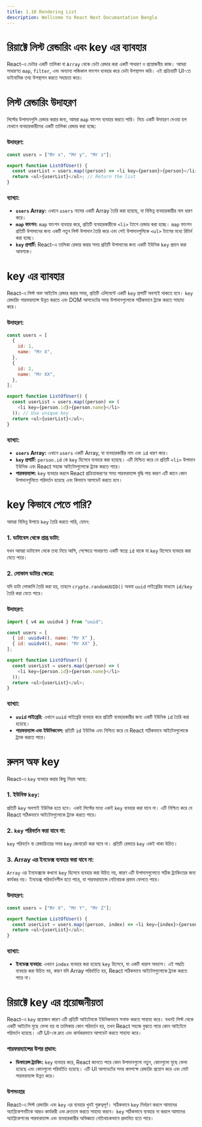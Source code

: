 ```yaml
---
title: 1.10 Rendering List
description: Wellcome to React Next Documantation Bangla
---
```


## <h1 className="bg-gradient-to-r from-blue-500 to-purple-500 inline-block text-transparent bg-clip-text text-4xl pt-2">রিয়াক্টে লিস্ট রেন্ডারিং এবং key এর ব্যাবহার</h1>

React-এ ডেটার একটি তালিকা বা `Array` থেকে ডেটা রেন্ডার করা একটি সাধারণ ও প্রয়োজনীয় কাজ। আমরা সাধারণত `map`, `filter`, এবং অন্যান্য লজিকাল ফাংশন ব্যবহার করে ডেটা উপস্থাপন করি। এই প্রক্রিয়াটি UI-তে ডাইনামিক তথ্য উপস্থাপন করতে সহায়তা করে।

## <h1 className="bg-gradient-to-r from-blue-500 to-purple-500 inline-block text-transparent bg-clip-text text-4xl pt-2">লিস্ট রেন্ডারিং উদাহরণ</h1>

লিস্টের উপাদানগুলি রেন্ডার করার জন্য, আমরা `map` ফাংশন ব্যবহার করতে পারি। নিচে একটি উদাহরণ দেওয়া হল যেখানে ব্যবহারকারীদের একটি তালিকা রেন্ডার করা হচ্ছে:

### উদাহরণ:

```javascript filename="ListOfUser.jsx" showLineNumbers
const users = ["Mr x", "Mr y", "Mr z"];

export function ListOfUser() {
  const userList = users.map((person) => <li key={person}>{person}</li>); // Map over users
  return <ul>{userList}</ul>; // Return the list
}
```

### ব্যাখ্যা:

- **`users` Array:** এখানে `users` নামের একটি Array তৈরি করা হয়েছে, যা বিভিন্ন ব্যবহারকারীর নাম ধারণ করে।
- **`map` ফাংশন:** `map` ফাংশন ব্যবহার করে, প্রতিটি ব্যবহারকারীকে `<li>` ট্যাগে রেন্ডার করা হচ্ছে। `map` ফাংশন প্রতিটি উপাদানের জন্য একটি নতুন লিস্ট উপাদান তৈরি করে এবং সেই উপাদানগুলিকে `<ul>` ট্যাগের মধ্যে রিটার্ন করা হচ্ছে।
- **`key` প্রপার্টি:** React-এ তালিকা রেন্ডার করার সময় প্রতিটি উপাদানের জন্য একটি ইউনিক `key` প্রদান করা আবশ্যক।

## <h1 className="bg-gradient-to-r from-blue-500 to-purple-500 inline-block text-transparent bg-clip-text text-4xl pt-2">key এর ব্যাবহার</h1>

React-এ লিস্ট অফ আইটেম রেন্ডার করার সময়, প্রতিটি এলিমেন্টে একটি `key` প্রপার্টি অবশ্যই থাকতে হবে। `key` রেন্ডারিং পারফরম্যান্স উন্নত করতে এবং DOM আপডেটের সময় উপাদানগুলোকে সঠিকভাবে ট্র্যাক করতে সাহায্য করে।

### উদাহরণ:

```javascript filename="ListOfUserWithKey.jsx" showLineNumbers
const users = [
  {
    id: 1,
    name: "Mr X",
  },
  {
    id: 2,
    name: "Mr XX",
  },
];

export function ListOfUser() {
  const userList = users.map((person) => (
    <li key={person.id}>{person.name}</li>
  )); // Use unique key
  return <ul>{userList}</ul>;
}
```

### ব্যাখ্যা:

- **`users` Array:** এখানে `users` একটি Array, যা ব্যবহারকারীর নাম এবং `id` ধারণ করে।
- **`key` প্রপার্টি:** `person.id` কে `key` হিসেবে ব্যবহার করা হয়েছে। এটি নিশ্চিত করে যে প্রতিটি `<li>` উপাদান ইউনিক এবং React সহজে আইটেমগুলোকে ট্র্যাক করতে পারে।
- **পারফরম্যান্স:** `key` ব্যবহার করলে React প্রক্রিয়াকরণের সময় পারফরম্যান্স বৃদ্ধি পায় কারণ এটি জানে কোন উপাদানগুলিতে পরিবর্তন হয়েছে এবং কিভাবে আপডেট করতে হবে।

## <h1 className="bg-gradient-to-r from-blue-500 to-purple-500 inline-block text-transparent bg-clip-text text-4xl pt-2">key কিভাবে পেতে পারি?</h1>

আমরা বিভিন্ন উপায়ে `key` তৈরি করতে পারি, যেমন:

### 1. **ডাটাবেস থেকে প্রাপ্ত ডাটা:**

যখন আমরা ডাটাবেস থেকে তথ্য নিয়ে আসি, সেক্ষেত্রে সাধারণত একটি স্বতন্ত্র `id` থাকে যা `key` হিসেবে ব্যবহার করা যেতে পারে।

### 2. **লোকাল ডাটার ক্ষেত্রে:**

যদি ডাটা লোকালি তৈরি করা হয়, তাহলে `crypto.randomUUID()` অথবা `uuid` লাইব্রেরির মাধ্যমে `id/key` তৈরি করা যেতে পারে।

### উদাহরণ:

```javascript filename="LocalDataWithKey.jsx" showLineNumbers
import { v4 as uuidv4 } from "uuid";

const users = [
  { id: uuidv4(), name: "Mr X" },
  { id: uuidv4(), name: "Mr XX" },
];

export function ListOfUser() {
  const userList = users.map((person) => (
    <li key={person.id}>{person.name}</li>
  ));
  return <ul>{userList}</ul>;
}
```

### ব্যাখ্যা:

- **`uuid` লাইব্রেরি:** এখানে `uuid` লাইব্রেরি ব্যবহার করে প্রতিটি ব্যবহারকারীর জন্য একটি ইউনিক `id` তৈরি করা হয়েছে।
- **পারফরম্যান্স এবং ইউনিকনেস:** প্রতিটি `id` ইউনিক এবং নিশ্চিত করে যে React সঠিকভাবে আইটেমগুলোকে ট্র্যাক করতে পারে।

## <h1 className="bg-gradient-to-r from-blue-500 to-purple-500 inline-block text-transparent bg-clip-text text-4xl pt-2">রুলস অফ key</h1>

React-এ `key` ব্যবহার করার কিছু নিয়ম আছে:

### 1. **ইউনিক `key`:**

প্রতিটি `key` অবশ্যই ইউনিক হতে হবে। একই লিস্টের মধ্যে একই `key` ব্যবহার করা যাবে না। এটি নিশ্চিত করে যে React সঠিকভাবে আইটেমগুলোকে ট্র্যাক করতে পারে।

### 2. **`key` পরিবর্তন করা যাবে না:**

`key` পরিবর্তন বা রেন্ডারিংয়ের সময় `key` জেনারেট করা যাবে না। প্রতিটি রেন্ডারে `key` একই থাকা উচিত।

### 3. **Array এর ইনডেক্স ব্যবহার করা যাবে না:**

`Array` এর ইনডেক্সকে কখনো `key` হিসেবে ব্যবহার করা উচিত নয়, কারণ এটি উপাদানগুলোতে সঠিক ট্র্যাকিংয়ের জন্য কার্যকর নয়। ইনডেক্স পরিবর্তনশীল হতে পারে, যা পারফরম্যান্সে নেতিবাচক প্রভাব ফেলতে পারে।

### উদাহরণ:

```javascript filename="IncorrectKeyUsage.jsx" showLineNumbers
const users = ["Mr X", "Mr Y", "Mr Z"];

export function ListOfUser() {
  const userList = users.map((person, index) => <li key={index}>{person}</li>); // Avoid using index as key
  return <ul>{userList}</ul>;
}
```

### ব্যাখ্যা:

- **ইনডেক্স ব্যবহার:** এখানে `index` ব্যবহার করা হয়েছে `key` হিসেবে, যা একটি খারাপ অভ্যাস। এই পদ্ধতি ব্যবহার করা উচিত নয়, কারণ যদি Array পরিবর্তিত হয়, React সঠিকভাবে আইটেমগুলোকে ট্র্যাক করতে পারে না।

## <h1 className="bg-gradient-to-r from-blue-500 to-purple-500 inline-block text-transparent bg-clip-text text-4xl pt-2">রিয়াক্টে key এর প্রয়োজনীয়তা</h1>

React-এ `key` প্রয়োজন কারণ এটি প্রতিটি আইটেমকে ইউনিকভাবে সনাক্ত করতে সাহায্য করে। যখনই লিস্ট থেকে একটি আইটেম মুছে ফেলা হয় বা তালিকায় কোন পরিবর্তন হয়, তখন React সহজে বুঝতে পারে কোন আইটেমে পরিবর্তন হয়েছে। এটি UI-কে দ্রুত এবং কার্যকরভাবে আপডেট করতে সাহায্য করে।

### পারফরম্যান্সের উপর প্রভাব:

- **ডিফারেন্স ট্র্যাকিং:** `key` ব্যবহার করে, React জানতে পারে কোন উপাদানগুলো নতুন, কোনগুলো মুছে ফেলা হয়েছে এবং কোনগুলো পরিবর্তিত হয়েছে। এটি UI আপডেটের সময় কমপক্ষে রেন্ডারিং প্রয়োগ করে এবং মোট পারফরম্যান্স উন্নত করে।

### উপসংহার

React-এ লিস্ট রেন্ডারিং এবং `key` এর ব্যবহার খুবই গুরুত্বপূর্ণ। সঠিকভাবে `key` নির্ধারণ করলে আমাদের অ্যাপ্লিকেশনটিকে আরও কার্যকরী এবং দ্রুততম করতে সাহায্য করবে। `key` সঠিকভাবে ব্যবহার না করলে আমাদের অ্যাপ্লিকেশনের পারফরম্যান্স এবং ব্যবহারকারীর অভিজ্ঞতা নেতিবাচকভাবে প্রভাবিত হতে পারে।
